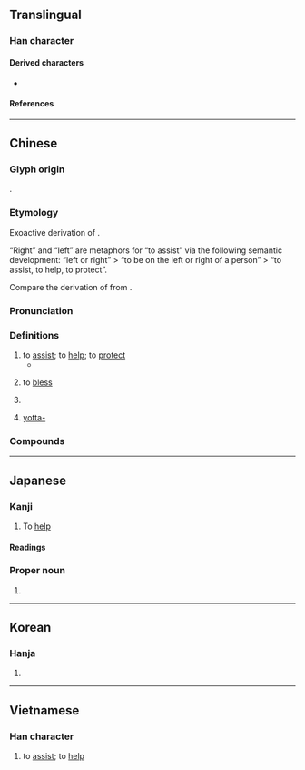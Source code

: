{{also|祐}}
{{character info}}
==Translingual==

===Han character===
{{Han char|rn=9|rad=人|as=05|sn=7|four=24260|canj=OKR,XOKR|ids=⿰亻右}}

====Derived characters====
* {{l|mul|[[㐛]], [[𫈈]], [[𫳌]], [[𭹐]]}}

====References====
{{Han ref|kx=0098.110|dkj=00507|dj=0208.010|hdz=10131.020|uh=4F51}}

----

==Chinese==
{{zh-forms|alt=右,祐}}

===Glyph origin===
{{Han etym}}
{{Han compound|alt1=亻|人|右|ls=psc|c1=s|c2=p}}.

===Etymology===
Exoactive derivation of {{och-l|右|right}}.

“Right” and “left” are metaphors for “to assist” via the following semantic development: “left or right” > “to be on the left or right of a person” > “to assist, to help, to protect”.

Compare the derivation of {{och-l|佐|to assist; to help}} from {{och-l|左|left}}.

===Pronunciation===
{{zh-pron
|m=yòu
|m-s=you1
|c=jau6
|c-t=
|g=
|h=pfs=
|j=
|mb=
|md=
|mn=qz,tw,xm,zz:iū
|mn-t=iu6
|w=3hhieu
|x=
|mc=y
|oc=y
|cat=v,pn
}}

===Definitions===
{{zh-hanzi}}

# to [[assist]]; to [[help]]; to [[protect]]
#* {{zh-x|天 佑 吾 民！天 佑 吾 皇！|God '''save''' my people! God '''save''' my emperor!|ref={{w|zh:苍穹之昴 (电视剧)|The Firmament of the Pleiades}}}}
# {{zh-alt-lb|祐}} to [[bless]]
# {{surname|zh}}
# {{lb|zh|Taiwan}} [[yotta-]] {{gloss|[[Appendix:SI units|SI unit]] prefix}}
#: {{zh-syn|堯|q=Mainland}}

===Compounds===
{{zh-der|天佑|不佑|保佑|冥佑|孚佑|庇佑|敷佑|眷佑|神天福佑|護國佑民|鄰佑}}

----

==Japanese==

===Kanji===
{{ja-kanji|grade=|rs=人05}}

#  To [[help]]

====Readings====
{{ja-readings
|goon=う
|kanon=ゆう<いう
|kun=たす-ける, すけ
}}

===Proper noun===
{{ja-pos|proper|ゆう}}

# {{given name|ja|male|sort=ゆう}}

----

==Korean==

===Hanja===
{{ko-hanja|hangeul=우|rv=u|mr=u}}

# {{rfdef|ko|sort=人05}}

----

==Vietnamese==

===Han character===
{{vi-readings|reading=hữu, hựu|rs=口02}}

# to [[assist]]; to [[help]]